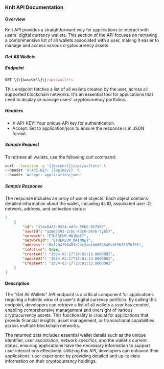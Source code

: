 ### Knit API Documentation

#### Overview

Knit API provides a straightforward way for applications to interact with users' digital currency wallets. This section of the API focuses on retrieving a comprehensive list of all wallets associated with a user, making it easier to manage and access various cryptocurrency assets.

#### Get All Wallets

##### Endpoint

```js copy
GET \{\{baseUrl\}\}/api/wallets
```

This endpoint fetches a list of all wallets created by the user, across all supported blockchain networks. It's an essential tool for applications that need to display or manage users' cryptocurrency portfolios.

##### Headers

- X-API-KEY: Your unique API key for authentication.
- Accept: Set to application/json to ensure the response is in JSON format.

##### Sample Request

To retrieve all wallets, use the following curl command:

```sh
curl --location -g '{{baseUrl}}/api/wallets' \
--header 'X-API-KEY: {{apiKey}}' \
--header 'Accept: application/json'
```

##### Sample Response

The response includes an array of wallet objects. Each object contains detailed information about the wallet, including its ID, associated user ID, network, address, and activation status:

```json
[
    {
        "id": "134a9423-0524-4dfc-85b0-057567",
        "userId": "a2667393-2c6c-43c9-5676-ty657",
        "network": "ETHEREUM_MAINNET",
        "networkId": "ETHEREUM_MAINNET",
        "address": "0x7294f90403c2ec2ae1b0d56546xdf5675676765",
        "isActive": true,
        "createAt": "2024-02-17T18:01:13.000000Z",
        "updateAt": "2024-02-17T18:01:13.000000Z",
        "CreateAt": "2024-02-17T18:01:13.000000Z"
    }
]
```

#### Description

The "Get All Wallets" API endpoint is a critical component for applications requiring a holistic view of a user's digital currency portfolio. By calling this endpoint, developers can retrieve a list of all wallets a user has created, enabling comprehensive management and oversight of various cryptocurrency assets. This functionality is crucial for applications that provide financial insights, asset management, or transactional capabilities across multiple blockchain networks.

The returned data includes essential wallet details such as the unique identifier, user association, network specifics, and the wallet's current status, ensuring applications have the necessary information to support user interactions effectively. Utilizing this API, developers can enhance their applications' user experience by providing detailed and up-to-date information on their cryptocurrency holdings.